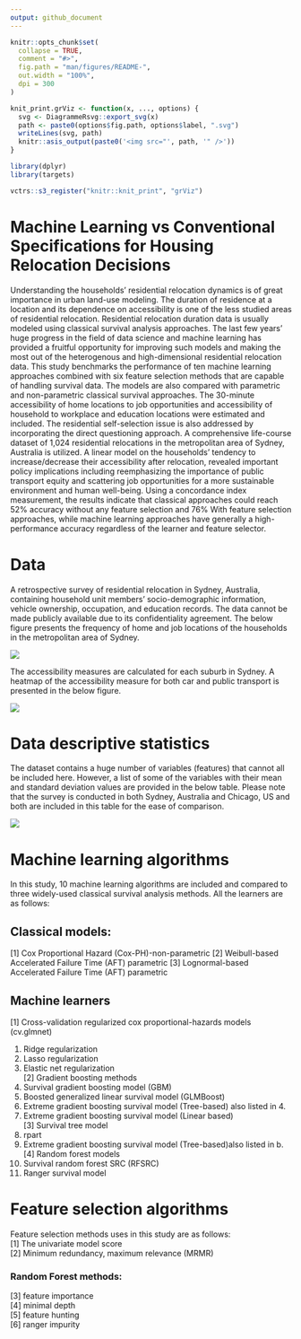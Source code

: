 ```yaml
---
output: github_document
---
```


<!-- README.md is generated from README.Rmd. Please edit that file -->

```r
knitr::opts_chunk$set(
  collapse = TRUE,
  comment = "#>",
  fig.path = "man/figures/README-",
  out.width = "100%",
  dpi = 300
)

knit_print.grViz <- function(x, ..., options) {
  svg <- DiagrammeRsvg::export_svg(x)
  path <- paste0(options$fig.path, options$label, ".svg")
  writeLines(svg, path)
  knitr::asis_output(paste0('<img src="', path, '" />'))
}

library(dplyr)
library(targets)

vctrs::s3_register("knitr::knit_print", "grViz")
```

# Machine Learning vs Conventional Specifications for Housing Relocation Decisions

<!-- badges: start -->

<!-- badges: end -->

Understanding the households' residential relocation dynamics is of great importance in urban land-use modeling. The duration of residence at a location and its dependence on accessibility is one of the less studied areas of residential relocation. Residential relocation duration data is usually modeled using classical survival analysis approaches. The last few years' huge progress in the field of data science and machine learning has provided a fruitful opportunity for improving such models and making the most out of the heterogenous and high-dimensional residential relocation data. This study benchmarks the performance of ten machine learning approaches combined with six feature selection methods that are capable of handling survival data. The models are also compared with parametric and non-parametric classical survival approaches. The 30-minute accessibility of home locations to job opportunities and accessibility of household to workplace and education locations were estimated and included. The residential self-selection issue is also addressed by incorporating the direct questioning approach. A comprehensive life-course dataset of 1,024 residential relocations in the metropolitan area of Sydney, Australia is utilized. A linear model on the households' tendency to increase/decrease their accessibility after relocation, revealed important policy implications including reemphasizing the importance of public transport equity and scattering job opportunities for a more sustainable environment and human well-being. Using a concordance index measurement, the results indicate that classical approaches could reach 52% accuracy without any feature selection and 76% With feature selection approaches, while machine learning approaches have generally a high-performance accuracy regardless of the learner and feature selector.

# Data

A retrospective survey of residential relocation in Sydney, Australia, containing household unit members' socio-demographic information, vehicle ownership, occupation, and education records. The data cannot be made publicly available due to its confidentiality
agreement. The below figure presents the frequency of home and job locations of the households in the metropolitan area of Sydney.

![](Docs/Home&Job.jpg)

The accessibility measures are calculated for each suburb in Sydney. A heatmap of the accessibility measure for both car and public transport is presented in the below figure.

![](Docs/Accessibility.jpg)

# Data descriptive statistics

The dataset contains a huge number of variables (features) that cannot all be included here. However, a list of some of the variables with their mean and standard deviation values are provided in the below table. Please note that the survey is conducted in both Sydney, Australia and Chicago, US and both are included in this table for the ease of comparison.

![](Docs/Descriptive%20statistics.png)

# Machine learning algorithms

In this study, 10 machine learning algorithms are included and compared to three widely-used classical survival analysis methods. All the learners are as follows:

## Classical models:

[1] Cox Proportional Hazard (Cox-PH)-non-parametric [2] Weibull-based Accelerated Failure Time (AFT) parametric [3] Lognormal-based Accelerated Failure Time (AFT) parametric

## Machine learners

[1] Cross-validation regularized cox proportional-hazards models (cv.glmnet)

1.  Ridge regularization  
2.  Lasso regularization  
3.  Elastic net regularization  
    [2] Gradient boosting methods  
4.  Survival gradient boosting model (GBM)  
5.  Boosted generalized linear survival model (GLMBoost)  
6.  Extreme gradient boosting survival model (Tree-based) also listed in 4.  
7.  Extreme gradient boosting survival model (Linear based)  
    [3] Survival tree model  
8.  rpart  
9.  Extreme gradient boosting survival model (Tree-based)also listed in b.  
    [4] Random forest models  
10. Survival random forest SRC (RFSRC)  
11. Ranger survival model

# Feature selection algorithms

Feature selection methods uses in this study are as follows:  
[1] The univariate model score  
[2] Minimum redundancy, maximum relevance (MRMR)

### Random Forest methods:

[3] feature importance  
[4] minimal depth  
[5] feature hunting  
[6] ranger impurity
